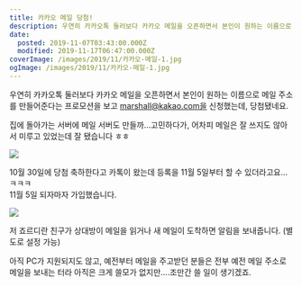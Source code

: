 ```yaml
---
title: 카카오 메일 당첨!
description: 우연히 카카오톡 둘러보다 카카오 메일을 오픈하면서 본인이 원하는 이름으로 메일 주소를 만들어준다는 프로모션을 보고 marshall@kakao.com을 신청했는데, 당첨됐네요. 집에 돌아가는 서버에 메일 서버도 만들까…고민하다가, 어차피 메일은 잘 쓰지도 않아서 미루고 있었는데 잘 됐습니다 ㅎㅎ 10월 30일에 당첨 축하한다고 카톡이 왔는데 등록을 11월 5일부터 할 수 있더라고요…ㅋㅋㅋ11월 5일 되자마자 가입했습니다. 저 죠르디란 친구가 상대방이 메일을 읽거나 새
date:
  posted: 2019-11-07T03:43:00.000Z
  modified: 2019-11-17T06:47:00.000Z
coverImage: /images/2019/11/카카오-메일-1.jpg
ogImage: /images/2019/11/카카오-메일-1.jpg
---
```


우연히 카카오톡 둘러보다 카카오 메일을 오픈하면서 본인이 원하는 이름으로 메일 주소를 만들어준다는 프로모션을 보고 marshall@kakao.com을 신청했는데, 당첨됐네요.

집에 돌아가는 서버에 메일 서버도 만들까…고민하다가, 어차피 메일은 잘 쓰지도 않아서 미루고 있었는데 잘 됐습니다 ㅎㅎ

![](/images/2019/11/카카오-메일-1.jpg)

10월 30일에 당첨 축하한다고 카톡이 왔는데 등록을 11월 5일부터 할 수 있더라고요…ㅋㅋㅋ  
11월 5일 되자마자 가입했습니다.

![](/images/2019/11/카카오-메일-2.jpg)

저 죠르디란 친구가 상대방이 메일을 읽거나 새 메일이 도착하면 알림을 보내줍니다. (별도로 설정 가능)

아직 PC가 지원되지도 않고, 예전부터 메일을 주고받던 분들은 전부 예전 메일 주소로 메일을 보내는 터라 아직은 크게 쓸모가 없지만….조만간 쓸 일이 생기겠죠.